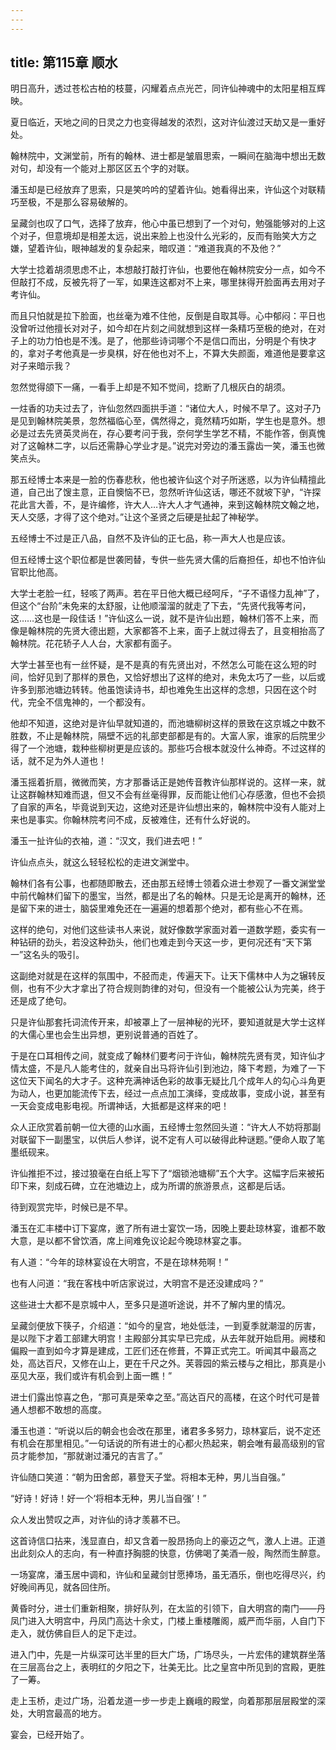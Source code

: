 ```yaml
---
---
---
```

title: 第115章 顺水
---





明日高升，透过苍松古柏的枝蔓，闪耀着点点光芒，同许仙神魂中的太阳星相互辉映。

夏日临近，天地之间的日灵之力也变得越发的浓烈，这对许仙渡过天劫又是一重好处。

翰林院中，文渊堂前，所有的翰林、进士都是皱眉思索，一瞬间在脑海中想出无数对句，却没有一个能对上那区区五个字的对联。

潘玉却是已经放弃了思索，只是笑吟吟的望着许仙。她看得出来，许仙这个对联精巧至极，不是那么容易破解的。

呈藏剑也叹了口气，选择了放弃，他心中虽已想到了一个对句，勉强能够对的上这个对子，但意境却是相差太远，说出来脸上也没什么光彩的，反而有贻笑大方之嫌，望着许仙，眼神越发的复杂起来，暗叹道：“难道我真的不及他？”

大学士捻着胡须思虑不止，本想敲打敲打许仙，也要他在翰林院安分一点，如今不但敲打不成，反被先将了一军，如果连这都对不上来，哪里抹得开脸面再去用对子考许仙。

而且只怕就是拉下脸面，也丝毫为难不住他，反倒是自取其辱。心中郁闷：平日也没曾听过他擅长对对子，如今却在片刻之间就想到这样一条精巧至极的绝对，在对子上的功力怕也是不浅。是了，他那些诗词哪个不是信口而出，分明是个有快才的，拿对子考他真是一步臭棋，好在他也对不上，不算大失颜面，难道他是要拿这对子来暗示我？

忽然觉得颌下一痛，一看手上却是不知不觉间，捻断了几根灰白的胡须。

一炷香的功夫过去了，许仙忽然四面拱手道：“诸位大人，时候不早了。这对子乃是见到翰林院美景，忽然福临心至，偶然得之，竟然精巧如斯，学生也是意外。想必是过去先贤英灵尚在，存心要考问于我，奈何学生学艺不精，不能作答，倒真愧对了这翰林二字，以后还需静心学业才是。”说完对旁边的潘玉露齿一笑，潘玉也微笑点头。

那五经博士本来是一脸的伤春悲秋，他也被许仙这个对子所迷惑，以为许仙精擅此道，自己出了馊主意，正自懊恼不已，忽然听许仙这话，哪还不就坡下驴，“许探花此言大善，不，是许编修，许大人…许大人才气通神，来到这翰林院文翰之地，天人交感，才得了这个绝对。”让这个圣贤之后硬是扯起了神秘学。

五经博士不过是正八品，自然不及许仙的正七品，称一声大人也是应该。

但五经博士这个职位都是世袭罔替，专供一些先贤大儒的后裔担任，却也不怕许仙官职比他高。

大学士老脸一红，轻咳了两声。若在平日他大概已经呵斥，“子不语怪力乱神”了，但这个“台阶”未免来的太舒服，让他顺溜溜的就走了下去，“先贤代我等考问，这……这也是一段佳话！”许仙这么一说，就不是许仙出题，翰林们答不上来，而像是翰林院的先贤大德出题，大家都答不上来，面子上就过得去了，且变相抬高了翰林院。花花轿子人人台，大家都有面子。

大学士甚至也有一丝怀疑，是不是真的有先贤出对，不然怎么可能在这么短的时间，恰好见到了那样的景色，又恰好想出了这样的绝对，未免太巧了一些，以后或许多到那池塘边转转。他虽饱读诗书，却也难免生出这样的念想，只因在这个时代，完全不信鬼神的，一个都没有。

他却不知道，这绝对是许仙早就知道的，而池塘柳树这样的景致在这京城之中数不胜数，不止是翰林院，隔壁不远的礼部吏部都是有的。大富人家，谁家的后院里少得了一个池塘，栽种些柳树更是应该的。那些巧合根本就没什么神奇。不过这样的话，就不足为外人道也！

潘玉摇着折扇，微微而笑，方才那番话正是她传音教许仙那样说的。这样一来，就让这群翰林知难而退，但又不会有丝毫得罪，反而能让他们心存感激，但也不会损了自家的声名，毕竟说到天边，这绝对还是许仙想出来的，翰林院中没有人能对上来也是事实。你翰林院考问不成，反被难住，还有什么好说的。

潘玉一扯许仙的衣袖，道：“汉文，我们进去吧！”

许仙点点头，就这么轻轻松松的走进文渊堂中。

翰林们各有公事，也都随即散去，还由那五经博士领着众进士参观了一番文渊堂堂中前代翰林们留下的墨宝，当然，都是出了名的翰林。只是无论是离开的翰林，还是留下来的进士，脑袋里难免还在一遍遍的想着那个绝对，都有些心不在焉。

这样的绝句，对他们这些读书人来说，就好像数学家面对着一道数学题，委实有一种钻研的劲头，若没这种劲头，他们也难走到今天这一步，更何况还有“天下第一”这名头的吸引。

这副绝对就是在这样的氛围中，不胫而走，传遍天下。让天下儒林中人为之辗转反侧，也有不少大才拿出了符合规则韵律的对句，但没有一个能被公认为完美，终于还是成了绝句。

只是许仙那套托词流传开来，却被罩上了一层神秘的光环，要知道就是大学士这样的大儒心里也会生出异想，更别说普通的百姓了。

于是在口耳相传之间，就变成了翰林们要考问于许仙，翰林院先贤有灵，知许仙才情太盛，不是凡人能考住的，就亲自出马将许仙引到池边，降下考题，为难了一下这位天下闻名的大才子。这种充满神话色彩的故事无疑比几个成年人的勾心斗角更为动人，也更加能流传下去，经过一点点加工演绎，变成故事，变成小说，甚至有一天会变成电影电视。所谓神话，大抵都是这样来的吧！

众人正欣赏着前朝一位大德的山水画，五经博士忽然回头道：“许大人不妨将那副对联留下一副墨宝，以供后人参详，说不定有人可以破得此种谜题。”便命人取了笔墨纸砚来。

许仙推拒不过，接过狼毫在白纸上写下了“烟锁池塘柳”五个大字。这幅字后来被拓印下来，刻成石碑，立在池塘边上，成为所谓的旅游景点，这都是后话。

待到观赏完毕，时候已是不早。

潘玉在汇丰楼中订下宴席，邀了所有进士宴饮一场，因晚上要赴琼林宴，谁都不敢大意，是以都不曾饮酒，席上间难免议论起今晚琼林宴之事。

有人道：“今年的琼林宴设在大明宫，不是在琼林苑啊！”

也有人问道：“我在客栈中听店家说过，大明宫不是还没建成吗？”

这些进士大都不是京城中人，至多只是道听途说，并不了解内里的情况。

呈藏剑便放下筷子，介绍道：“如今的皇宫，地处低洼，一到夏季就潮湿的厉害，是以陛下才着工部建大明宫！主殿部分其实早已完成，从去年就开始启用。阙楼和偏殿一直到如今才算是建成，工匠们还在修葺，不算正式完工。听闻其中最高之处，高达百尺，又修在山上，更在千尺之外。芙蓉园的紫云楼与之相比，那真是小巫见大巫，我们或许有机会到上面一瞧！”

进士们露出惊喜之色，“那可真是荣幸之至。”高达百尺的高楼，在这个时代可是普通人想都不敢想的高度。

潘玉也道：“听说以后的朝会也会改在那里，诸君多多努力，琼林宴后，说不定还有机会在那里相见。”一句话说的所有进士的心都火热起来，朝会唯有最高级别的官员才能参加，“那就谢过潘兄的吉言了。”

许仙随口笑道：“朝为田舍郎，慕登天子堂。将相本无种，男儿当自强。”

“好诗！好诗！好一个‘将相本无种，男儿当自强’！”

众人发出赞叹之声，对许仙的诗才羡慕不已。

这首诗信口拈来，浅显直白，却又含着一股昂扬向上的豪迈之气，激人上进。正道出此刻众人的志向，有一种直抒胸臆的快意，仿佛喝了美酒一般，陶然而生醉意。

一场宴席，潘玉居中调和，许仙和呈藏剑甘愿捧场，虽无酒乐，倒也吃得尽兴，约好晚间再见，就各回住所。

黄昏时分，进士们重新相聚，排好队列，在太监的引领下，自大明宫的南门——丹凤门进入大明宫中，丹凤门高达十余丈，门楼上重楼雕阁，威严而华丽，人自门下走入，就仿佛自巨人的足下走过。

进入门中，先是一片纵深可达半里的巨大广场，广场尽头，一片宏伟的建筑群坐落在三层高台之上，表明红的夕阳之下，壮美无比。比之皇宫中所见到的宫殿，更胜了一筹。

走上玉桥，走过广场，沿着龙道一步一步走上巍峨的殿堂，向着那那层层殿堂的深处，大明宫最高的地方。

宴会，已经开始了。